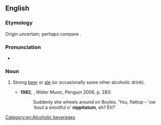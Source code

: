 ==English==

===Etymology===
Origin uncertain; perhaps compare {{m|en|nipperkin}}.

===Pronunciation===
* {{a|UK}} {{IPA|/nɪpɪˈtɑːtəm/|lang=en}}

===Noun===
{{en-noun}}

# {{context|now|_|rare|lang=en}} Strong [[beer]] or [[ale]] (or occasionally some other alcoholic drink). {{defdate|from 16th c.}}
#* '''1982''', {{w|TC Boyle}}, ''Water Music'', Penguin 2006, p. 283:
#*: Suddenly she wheels around on Boyles. ‘You, flattop – 'ow 'bout a snootful o' '''nippitatum''', eh? Eh?’

[[Category:en:Alcoholic beverages]]